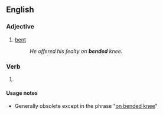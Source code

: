 ==English==

===Adjective===
{{en-adj|-}}

# {{lb|en|archaic}} [[bent]]
#: ''He offered his fealty on '''bended''' knee.''

===Verb===
{{head|en|verb form}}

# {{lb|en|archaic}} {{en-past of|bend}}

====Usage notes====
* Generally obsolete except in the phrase "[[on bended knee]]"